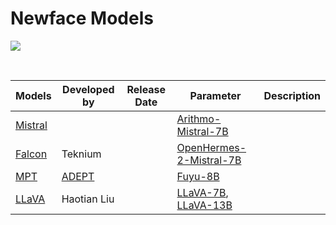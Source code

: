 # Newface Models

![](public/static/img/llm.jpg)

<br />

| Models                                 | Developed by                   | Release Date | Parameter                                                                                                                  | Description |
| -------------------------------------- | ------------------------------ | ------------ | -------------------------------------------------------------------------------------------------------------------------- | ----------- |
| [Mistral](https://mistral.ai/product/) |                                |              | [Arithmo-Mistral-7B](https://huggingface.co/akjindal53244/Arithmo-Mistral-7B)                                              |             |
| [Falcon](https://falconllm.tii.ae/)    | Teknium                        |              | [OpenHermes-2-Mistral-7B](https://huggingface.co/teknium/OpenHermes-2-Mistral-7B)                                          |             |
| [MPT](https://www.mosaicml.com/mpt)    | [ADEPT](https://www.adept.ai/) |              | [Fuyu-8B](https://www.adept.ai/blog/fuyu-8bb)                                                                              |             |
| [LLaVA](https://llava-vl.github.io/)   | Haotian Liu                    |              | [LLaVA-7B](https://huggingface.co/liuhaotian/llava-v1.5-7b), [LLaVA-13B](https://huggingface.co/liuhaotian/llava-v1.5-13b) |             |
